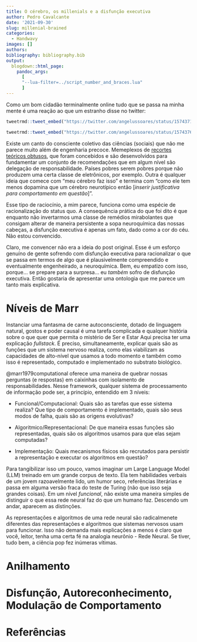 ```yaml
---
title: O cérebro, os millenials e a disfunção executiva
author: Pedro Cavalcante
date: '2021-09-30'
slug: millenial-brained
categories:
  - Handwavy
images: []
authors: 
bibliography: bibliography.bib
output:
  blogdown::html_page:
    pandoc_args: 
      [
      "--lua-filter=../script_number_and_braces.lua"
      ]
---
```


Como um bom cidadão terminalmente online tudo que se passa na minha mente é uma reação ao que um estranho disse no twitter:

```r
tweetrmd::tweet_embed("https://twitter.com/angelussoares/status/1574371906094043137")

tweetrmd::tweet_embed("https://twitter.com/angelussoares/status/1574376662363676674")
```

Existe um canto do consciente coletivo das ciências (sociais) que não me parece muito além de engenharia precoce. Memeplexos de [recortes teóricos obtusos](), que foram concebidos e são desenvolvidos para fundamentar um conjunto de recomendações que em algum nível são delegação de responsabilidade. Países pobres serem pobres porque não produzem uma certa classe de eletrônicos, por exemplo. Outra é qualquer ideia que comece com "meu cérebro faz isso" e termina com "como ele tem menos dopamina que um cérebro neurotípico então [_inserir justificativa para comportamento em questão_]".

Esse tipo de raciocínio, a mim parece, funciona como uma espécie de racionalização do status quo. A consequência prática do que foi dito é que enquanto não invertarmos uma classe de remédios mirabolantes que consigam alterar de maneira persistente a sopa neuroquímica das nossas cabeças, a disfunção executiva é apenas um fato, dado como a cor do céu. Não estou convencido.

Claro, me convencer não era a ideia do post original. Esse é um esforço genuíno de gente sofrendo com disfunção executiva para racionalizar o que se passa em termos de algo que é plausivelmente compreendido e eventualmente engenheirado, a neuroquímica. Bem, eu empatizo com isso, porque... se prepare para a surpresa... eu _também_ sofro de disfunção executiva. Então gostaria de apresentar uma ontologia que me parece um tanto mais explicativa.

# Níveis de Marr

Instanciar uma fantasma de carne autoconsciente, dotado de linguagem natural, gostos e poder causal é uma tarefa complicada e qualquer história sobre o que quer que permita o mistério de Ser e Estar Aqui precisa ter uma explicação _fullstack_. É preciso, simultaneamente, explicar quais são as funções que um sistema nervoso realiza, como elas viabilizam as capacidades de alto-nível que usamos a todo momento e também como isso é representado, computado e implementado no substrato biológico.

@marr1979computational oferece uma maneira de quebrar nossas perguntas (e respostas) em caixinhas com isolamento de responsabilidades. Nesse framework, qualquer sistema de processamento de informação pode ser, a princípio, entendido em 3 níveis:

* Funcional/Computacional: Quais são as tarefas que esse sistema realiza? Que tipo de comportamento é implementado, quais são seus modos de falha, quais são as origens evolutivas?

* Algoritmico/Representacional: De que maneira essas funções são representadas, quais são os algoritmos usamos para que elas sejam computadas?

* Implementação: Quais mecanismos físicos são recrutados para persistir a representação e executar os algoritmos em questão?

Para tangibilizar isso um pouco, vamos imaginar um Large Language Model (LLM) treinado em um grande corpus de texto. Ela tem habilidades verbais de um jovem razoavelmente lido, um humor seco, referências literárias e passa em alguma versão fraca do teste de Turing (não que isso seja grandes coisas). Em um nível _funcional_, não existe uma maneira simples de distinguir o que essa rede neural faz do que um humano faz. Descendo um andar, aparecem as distinções. 

As representações e algoritmos de uma rede neural são radicalmenete diferentes das representações e algoritmos que sistemas nervosos usam para funcionar. Isso não demanda mais explicações a menos é claro que você, leitor, tenha uma certa fé na analogia neurônio - Rede Neural. Se tiver, tudo bem, a ciência pop fez inúmeras vítimas.

# Anilhamento

# Disfunção, Autoreconhecimento, Modulação de Comportamento




# Referências











